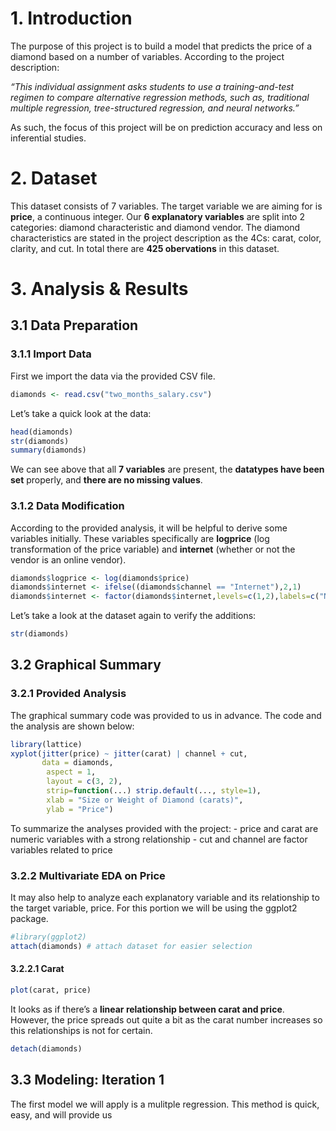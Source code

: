 1. Introduction
===============
The purpose of this project is to build a model that predicts the price of a diamond based on a number of variables. According to the project description:

_"This individual assignment asks students to use a training-and-test regimen to compare alternative regression methods, such as, traditional multiple regression, tree-structured regression, and neural networks."_

As such, the focus of this project will be on prediction accuracy and less on inferential studies.

2. Dataset
==========
This dataset consists of 7 variables. The target variable we are aiming for is __price__, a continuous integer. Our __6 explanatory variables__ are split into 2 categories: diamond characteristic and diamond vendor. The diamond characteristics are stated in the project description as the 4Cs: carat, color, clarity, and cut. In total there are __425 obervations__ in this dataset.

3. Analysis & Results
=====================
3.1 Data Preparation
---------------
### 3.1.1 Import Data
First we import the data via the provided CSV file.
```r
diamonds <- read.csv("two_months_salary.csv")
```
Let's take a quick look at the data:
```r
head(diamonds)
str(diamonds)
summary(diamonds)
```
We can see above that all __7 variables__ are present, the __datatypes have been set__ properly, and __there are no missing values__.

### 3.1.2 Data Modification
According to the provided analysis, it will be helpful to derive some variables initially. These variables specifically are __logprice__ (log transformation of the price variable) and __internet__ (whether or not the vendor is an online vendor). 
```r
diamonds$logprice <- log(diamonds$price)
diamonds$internet <- ifelse((diamonds$channel == "Internet"),2,1)
diamonds$internet <- factor(diamonds$internet,levels=c(1,2),labels=c("NO","YES"))
```
Let's take a look at the dataset again to verify the additions:
```r
str(diamonds)
```

3.2 Graphical Summary
---------------------
### 3.2.1 Provided Analysis
The graphical summary code was provided to us in advance. The code and the analysis are shown below:
```r
library(lattice)
xyplot(jitter(price) ~ jitter(carat) | channel + cut, 
       data = diamonds,
        aspect = 1, 
        layout = c(3, 2),
        strip=function(...) strip.default(..., style=1),
        xlab = "Size or Weight of Diamond (carats)", 
        ylab = "Price")
```
To summarize the analyses provided with the project:
- price and carat are numeric variables with a strong relationship
- cut and channel are factor variables related to price

### 3.2.2 Multivariate EDA on Price
It may also help to analyze each explanatory variable and its relationship to the target variable, price. For this portion we will be using the ggplot2 package.
```r
#library(ggplot2)
attach(diamonds) # attach dataset for easier selection
```

#### 3.2.2.1 Carat
```r
plot(carat, price)
```
It looks as if there's a __linear relationship between carat and price__. However, the price spreads out quite a bit as the carat number increases so this relationships is not for certain.

```r
detach(diamonds)
```

3.3 Modeling: Iteration 1
-------------------------
The first model we will apply is a mulitple regression. This method is quick, easy, and will provide us 